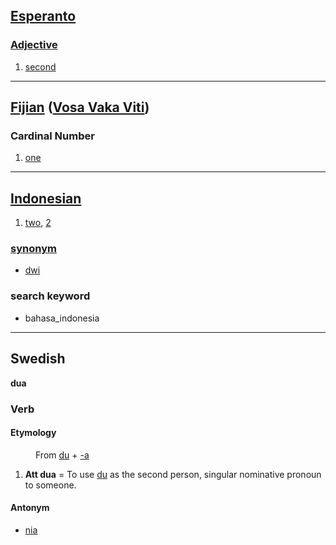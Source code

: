 == [[Esperanto]] ==

===[[Adjective]]===

# [[second]]

----

== [[Fijian]] ([[:fj:dua|Vosa Vaka Viti]]) ==

=== Cardinal Number ===

# [[one]]

----

== [[Indonesian]] ==

# [[two]], [[2]]

=== [[synonym]] ===
* [[dwi]]

===search keyword===
* bahasa_indonesia

----
==Swedish==
'''dua'''
===Verb===
====Etymology====
:From [[du]] + [[-a#Swedish|-a]]

# '''Att dua''' = To use [[du]] as the second person, singular nominative pronoun to someone.

====Antonym====
*[[nia#verb|nia]]